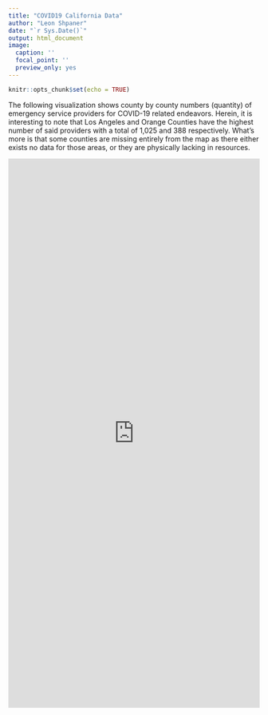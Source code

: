 ```yaml
---
title: "COVID19 California Data"
author: "Leon Shpaner"
date: "`r Sys.Date()`"
output: html_document
image:
  caption: ''
  focal_point: ''
  preview_only: yes
---
```


```r
knitr::opts_chunk$set(echo = TRUE)
```

The following visualization shows county by county numbers (quantity) of emergency service providers for COVID-19 related endeavors. Herein, it is interesting to note that Los Angeles and Orange Counties have the highest number of said providers with a total of 1,025 and 388 respectively. What's more is that some counties are missing entirely from the map as there either exists no data for those areas, or they are physically lacking in resources.

<iframe seamless frameborder="0" src="https://public.tableau.com/views/ofCOVID-19EmergencyServiceProvidersbyCounty/Dashboard?:display_count=yes&:showVizHome=no" width = '100%' height = '1100'></iframe> 